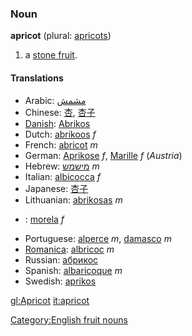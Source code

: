 ===Noun===
'''apricot''' (plural: [[apricots]])

# a [[stone fruit]].

====Translations====
*Arabic: [[مشمش]]
*Chinese: [[杏]], [[杏子]]
*[[Danish]]: [[Abrikos]] 
*Dutch: [[abrikoos]] ''f''
*French: [[abricot]] ''m''
*German: [[Aprikose]] ''f'', [[Marille]] ''f'' (''Austria'')
*Hebrew: [[מישמש]] ''m''
*Italian: [[albicocca]] ''f''
*Japanese: [[杏子]]
*Lithuanian: [[abrikosas]] ''m''
*{{pl}}: [[morela]] ''f''
*Portuguese: [[alperce]] ''m'', [[damasco]] ''m''
*[[Romanica]]: [[albricoc]] ''m''
*Russian: [[абрикос]]
*Spanish: [[albaricoque]] ''m''
*Swedish: [[aprikos]]

[[Category:English fruit nouns]]

[[gl:Apricot]]
[[it:apricot]]